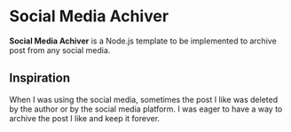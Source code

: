 # Social Media Achiver

**Social Media Achiver** is a Node.js template to be implemented to archive post from any social media.

## Inspiration

When I was using the social media, sometimes the post I like was deleted by the author or by the social media platform. 
I was eager to have a way to archive the post I like and keep it forever. 

